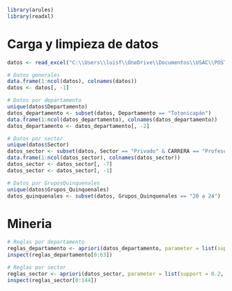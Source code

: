 ```r
library(arules)
library(readxl)
```

# Carga y limpieza de datos
```r
datos <- read_excel("C:\\Users\\luisf\\OneDrive\\Documentos\\USAC\\POSTGRADO\\TR4\\Mineria de datos\\IntroduccionMineriaDatos\\T2\\datos.xlsx")

# Datos generales
data.frame(1:ncol(datos), colnames(datos))
datos <- datos[, -1]

# Datos por departamento
unique(datos$Departamento)
datos_departamento <- subset(datos, Departamento == "Totonicapán")
data.frame(1:ncol(datos_departamento), colnames(datos_departamento))
datos_departamento <- datos_departamento[, -2]

# Datos por sector
unique(datos$Sector)
datos_sector <- subset(datos, Sector == "Privado" & CARRERA == "Profesorado de Segunda Enseñanza en Pedagogía y Ciencias Sociales")
data.frame(1:ncol(datos_sector), colnames(datos_sector))
datos_sector <- datos_sector[, -7]
datos_sector <- datos_sector[, -1]

# Datos por GruposQuinquenales
unique(datos$Grupos_Quinquenales)
datos_quinquenales <- subset(datos, Grupos_Quinquenales == "20 a 24")
```

# Mineria
```r
# Reglas por departamento
reglas_departamento <- apriori(datos_departamento, parameter = list(support = 0.2, confidence = 0.5))
inspect(reglas_departamento[0:63])

# Reglas por sector
reglas_sector <- apriori(datos_sector, parameter = list(support = 0.2, confidence = 0.5))
inspect(reglas_sector[0:144])
```